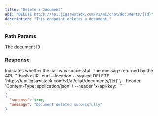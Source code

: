 ```yaml
---
title: "Delete a Document"
api: "DELETE https://api.jigsawstack.com/v1/ai/chat/documents/{id}"
description: "This endpoint deletes a document."
---
```


### Path Params

<ParamField path="id" type="string" required>
  The document ID
</ParamField>

<Snippet file="header.mdx" />

### Response

<ResponseField name="success" type="boolean">
  Indicates whether the call was successful.
</ResponseField>

<ResponseField name="message" type="string">
  The message returned by the API.
</ResponseField>

<RequestExample>
```bash cURL
curl --location --request DELETE 'https://api.jigsawstack.com/v1/ai/chat/documents/{id}' \
--header 'Content-Type: application/json' \
--header 'x-api-key: <your-api-key>'
```

</RequestExample>

<ResponseExample>

```json Response
{
  "success": true,
  "message": "Document deleted successfully"
}
```

</ResponseExample>
